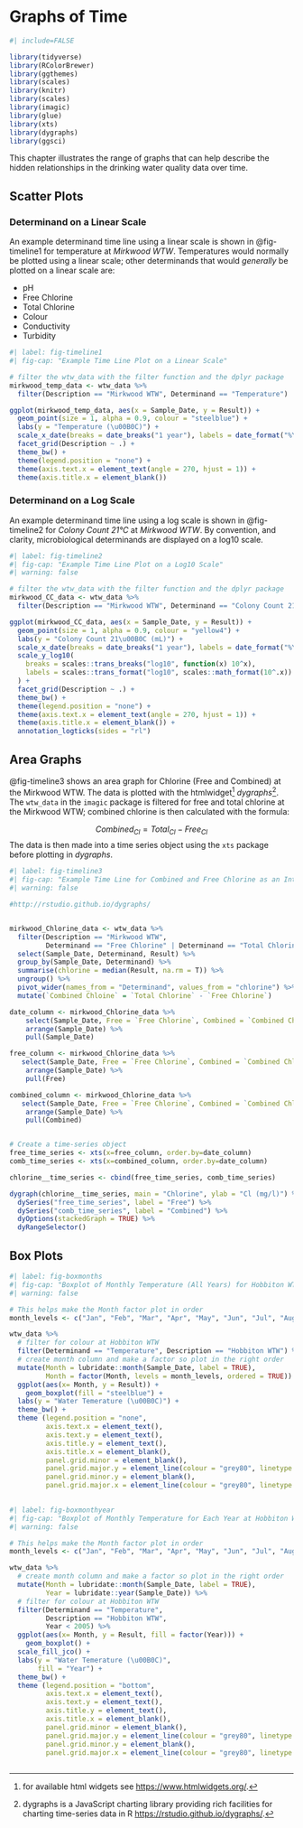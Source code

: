 # Graphs of Time {#ChapSGraphs}


```r
#| include=FALSE

library(tidyverse)
library(RColorBrewer)
library(ggthemes)
library(scales)
library(knitr)
library(scales)
library(imagic)
library(glue)
library(xts)
library(dygraphs)
library(ggsci)

```



This chapter illustrates the range of graphs that can help describe the hidden relationships in the drinking water quality data over time.  

## Scatter Plots

### Determinand on a Linear Scale 

An example determinand time line using a linear scale is shown in @fig-timeline1 for temperature at _Mirkwood WTW_. Temperatures would normally be plotted using a linear scale; other determinands that would _generally_ be plotted on a linear scale are:

* pH  
* Free Chlorine 
* Total Chlorine
* Colour  
* Conductivity  
* Turbidity

```r
#| label: fig-timeline1
#| fig-cap: "Example Time Line Plot on a Linear Scale"

# filter the wtw_data with the filter function and the dplyr package
mirkwood_temp_data <- wtw_data %>%
  filter(Description == "Mirkwood WTW", Determinand == "Temperature")

ggplot(mirkwood_temp_data, aes(x = Sample_Date, y = Result)) +
  geom_point(size = 1, alpha = 0.9, colour = "steelblue") +
  labs(y = "Temperature (\u00B0C)") +
  scale_x_date(breaks = date_breaks("1 year"), labels = date_format("%Y")) +
  facet_grid(Description ~ .) +
  theme_bw() +
  theme(legend.position = "none") +
  theme(axis.text.x = element_text(angle = 270, hjust = 1)) +
  theme(axis.title.x = element_blank())

```

### Determinand on a Log Scale  

An example determinand time line using a log scale is shown in @fig-timeline2 for _Colony Count 21°C_ at _Mirkwood WTW_. By convention, and clarity, microbiological determinands are displayed on a log10 scale.


```r
#| label: fig-timeline2
#| fig-cap: "Example Time Line Plot on a Log10 Scale"
#| warning: false

# filter the wtw_data with the filter function and the dplyr package
mirkwood_CC_data <- wtw_data %>%
  filter(Description == "Mirkwood WTW", Determinand == "Colony Count 21")

ggplot(mirkwood_CC_data, aes(x = Sample_Date, y = Result)) +
  geom_point(size = 1, alpha = 0.9, colour = "yellow4") +
  labs(y = "Colony Count 21\u00B0C (mL)") +
  scale_x_date(breaks = date_breaks("1 year"), labels = date_format("%Y")) +
  scale_y_log10(
    breaks = scales::trans_breaks("log10", function(x) 10^x),
    labels = scales::trans_format("log10", scales::math_format(10^.x))
  ) +
  facet_grid(Description ~ .) +
  theme_bw() +
  theme(legend.position = "none") +
  theme(axis.text.x = element_text(angle = 270, hjust = 1)) +
  theme(axis.title.x = element_blank()) +
  annotation_logticks(sides = "rl")

```


## Area Graphs  

@fig-timeline3 shows an area graph for Chlorine (Free and Combined) at the Mirkwood WTW.  The data is plotted with the htmlwidget[^1] _dygraphs_[^2].  The `wtw_data` in the `imagic` package is filtered for free and total chlorine at the Mirkwood WTW; combined chlorine is then calculated with the formula:

$$
Combined_{Cl} = Total_{Cl} - Free_{Cl}
$$
The data is then made into a time series object using the `xts` package before plotting in _dygraphs_.

[^1]: for available html widgets see <https://www.htmlwidgets.org/>.
[^2]: dygraphs is a JavaScript charting library providing rich facilities for charting time-series data in R <https://rstudio.github.io/dygraphs/>.

```r
#| label: fig-timeline3
#| fig-cap: "Example Time Line for Combined and Free Chlorine as an Interactive Area Graph"
#| warning: false

#http://rstudio.github.io/dygraphs/


mirkwood_Chlorine_data <- wtw_data %>%
  filter(Description == "Mirkwood WTW", 
         Determinand == "Free Chlorine" | Determinand == "Total Chlorine") %>% 
  select(Sample_Date, Determinand, Result) %>% 
  group_by(Sample_Date, Determinand) %>% 
  summarise(chlorine = median(Result, na.rm = T)) %>% 
  ungroup() %>% 
  pivot_wider(names_from = "Determinand", values_from = "chlorine") %>% 
  mutate(`Combined Chloine` = `Total Chlorine` - `Free Chlorine`)

date_column <- mirkwood_Chlorine_data %>% 
    select(Sample_Date, Free = `Free Chlorine`, Combined = `Combined Chloine`) %>% 
    arrange(Sample_Date) %>% 
    pull(Sample_Date)

free_column <- mirkwood_Chlorine_data %>% 
   select(Sample_Date, Free = `Free Chlorine`, Combined = `Combined Chloine`) %>% 
    arrange(Sample_Date) %>% 
    pull(Free) 

combined_column <- mirkwood_Chlorine_data %>% 
   select(Sample_Date, Free = `Free Chlorine`, Combined = `Combined Chloine`) %>% 
    arrange(Sample_Date) %>% 
    pull(Combined) 


# Create a time-series object
free_time_series <- xts(x=free_column, order.by=date_column)
comb_time_series <- xts(x=combined_column, order.by=date_column)

chlorine__time_series <- cbind(free_time_series, comb_time_series)

dygraph(chlorine__time_series, main = "Chlorine", ylab = "Cl (mg/l)") %>%
  dySeries("free_time_series", label = "Free") %>%
  dySeries("comb_time_series", label = "Combined") %>%
  dyOptions(stackedGraph = TRUE) %>%
  dyRangeSelector()

```


## Box Plots



```r
#| label: fig-boxmonths
#| fig-cap: "Boxplot of Monthly Temperature (All Years) for Hobbiton WTW"
#| warning: false

# This helps make the Month factor plot in order
month_levels <- c("Jan", "Feb", "Mar", "Apr", "May", "Jun", "Jul", "Aug", "Sep", "Oct", "Nov", "Dec")

wtw_data %>% 
  # filter for colour at Hobbiton WTW
  filter(Determinand == "Temperature", Description == "Hobbiton WTW") %>% 
  # create month column and make a factor so plot in the right order
  mutate(Month = lubridate::month(Sample_Date, label = TRUE),
         Month = factor(Month, levels = month_levels, ordered = TRUE)) %>% 
  ggplot(aes(x= Month, y = Result)) +
    geom_boxplot(fill = "steelblue") +
  labs(y = "Water Temerature (\u00B0C)") +
  theme_bw() +
  theme (legend.position = "none",
         axis.text.x = element_text(),
         axis.text.y = element_text(),
         axis.title.y = element_text(),
         axis.title.x = element_blank(),
         panel.grid.minor = element_blank(),
         panel.grid.major.y = element_line(colour = "grey80", linetype = "solid", size = 0.1), 
         panel.grid.minor.y = element_blank(),
         panel.grid.major.x = element_line(colour = "grey80", linetype = "solid", size = 0.1))
  

```


```r
#| label: fig-boxmonthyear
#| fig-cap: "Boxplot of Monthly Temperature for Each Year at Hobbiton WTW"
#| warning: false

# This helps make the Month factor plot in order
month_levels <- c("Jan", "Feb", "Mar", "Apr", "May", "Jun", "Jul", "Aug", "Sep", "Oct", "Nov", "Dec")

wtw_data %>% 
  # create month column and make a factor so plot in the right order
  mutate(Month = lubridate::month(Sample_Date, label = TRUE),
         Year = lubridate::year(Sample_Date)) %>% 
  # filter for colour at Hobbiton WTW
  filter(Determinand == "Temperature", 
         Description == "Hobbiton WTW",
         Year < 2005) %>% 
  ggplot(aes(x= Month, y = Result, fill = factor(Year))) +
    geom_boxplot() +
  scale_fill_jco() +
  labs(y = "Water Temerature (\u00B0C)",
       fill = "Year") +
  theme_bw() +
  theme (legend.position = "bottom",
         axis.text.x = element_text(),
         axis.text.y = element_text(),
         axis.title.y = element_text(),
         axis.title.x = element_blank(),
         panel.grid.minor = element_blank(),
         panel.grid.major.y = element_line(colour = "grey80", linetype = "solid", size = 0.1), 
         panel.grid.minor.y = element_blank(),
         panel.grid.major.x = element_line(colour = "grey80", linetype = "solid", size = 0.1))
  

```




